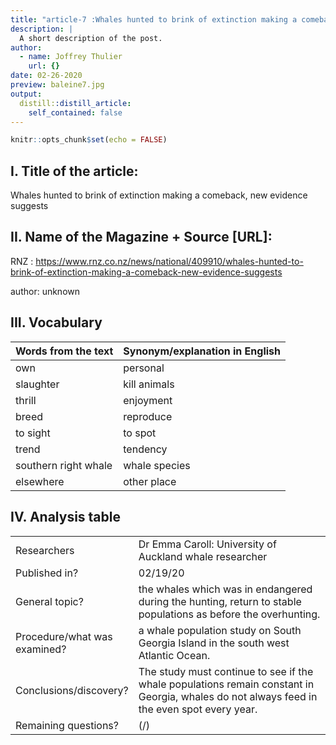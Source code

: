```yaml
---
title: "article-7 :Whales hunted to brink of extinction making a comeback, new evidence suggests"
description: |
  A short description of the post.
author:
  - name: Joffrey Thulier
    url: {}
date: 02-26-2020
preview: baleine7.jpg
output:
  distill::distill_article:
    self_contained: false
---
```


```r
knitr::opts_chunk$set(echo = FALSE)
```

## I. Title of the article: 

Whales hunted to brink of extinction making a comeback, new evidence suggests

## II. Name of the Magazine + Source [URL]:

RNZ : <https://www.rnz.co.nz/news/national/409910/whales-hunted-to-brink-of-extinction-making-a-comeback-new-evidence-suggests>

author:  unknown


##  III. Vocabulary 

| Words from the text | Synonym/explanation in English |
| ------------------- | ------------------------------ |
| own | personal |
| slaughter | kill animals |
| thrill | enjoyment |
| breed | reproduce |
| to sight | to spot |
| trend | tendency |
| southern right whale | whale species |
| elsewhere | other place | 


## IV. Analysis table 

|                              |                                                                     |
| ---------------------------- | ------------------------------------------------------------------- |
| Researchers                  | Dr Emma Caroll: University of Auckland whale researcher |
| Published in?                | 02/19/20 |
| General topic?               | the whales which was in endangered during the hunting, return to stable populations as before the overhunting. |
| Procedure/what was examined? |  a whale population study on South Georgia Island in the south west Atlantic Ocean. |
| Conclusions/discovery?       |  The study must continue to see if the whale populations remain constant in Georgia, whales do not always feed in the even spot every year. |
| Remaining questions?         |  (/) |

